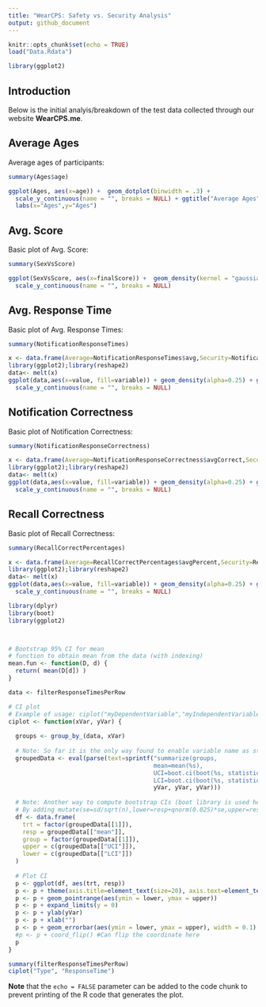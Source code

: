 ```yaml
---
title: "WearCPS: Safety vs. Security Analysis"
output: github_document
---
```


```r
knitr::opts_chunk$set(echo = TRUE)
load("Data.Rdata")

library(ggplot2)
```

## Introduction

Below is the initial analyis/breakdown of the test data collected through our website **WearCPS.me**.

## Average Ages

Average ages of participants:

```r

summary(Ages$age)

ggplot(Ages, aes(x=age)) +  geom_dotplot(binwidth = .3) +
  scale_y_continuous(name = "", breaks = NULL) + ggtitle("Average Ages") +
  labs(x="Ages",y="Ages") 
```

## Avg. Score

Basic plot of Avg. Score:

```r

summary(SexVsScore)

ggplot(SexVsScore, aes(x=finalScore)) +  geom_density(kernel = "gaussian", fill='orange', alpha=0.25) + ggtitle("Avg. Score") + labs(x="Score", y ="Density") +
  scale_y_continuous(name = "", breaks = NULL)
```

## Avg. Response Time

Basic plot of Avg. Response Times:

```r

summary(NotificationResponseTimes)

x <- data.frame(Average=NotificationResponseTimes$avg,Security=NotificationResponseTimes$secAvg,Safety=NotificationResponseTimes$safAvg)
library(ggplot2);library(reshape2)
data<- melt(x)
ggplot(data,aes(x=value, fill=variable)) + geom_density(alpha=0.25) + ggtitle("Response Times") + labs(x="Time(ms)", y ="Density") +
  scale_y_continuous(name = "", breaks = NULL)
```

## Notification Correctness

Basic plot of Notification Correctness:

```r

summary(NotificationResponseCorrectness)

x <- data.frame(Average=NotificationResponseCorrectness$avgCorrect,Security=NotificationResponseCorrectness$secAvgCorrect,Safety=NotificationResponseCorrectness$safAvgCorrect)
library(ggplot2);library(reshape2)
data<- melt(x)
ggplot(data,aes(x=value, fill=variable)) + geom_density(alpha=0.25) + ggtitle("Notification Correctness") + labs(x="Percent Correct", y ="Density") +
  scale_y_continuous(name = "", breaks = NULL)

```

## Recall Correctness

Basic plot of Recall Correctness:

```r

summary(RecallCorrectPercentages)

x <- data.frame(Average=RecallCorrectPercentages$avgPercent,Security=RecallCorrectPercentages$secPercent,Safety=RecallCorrectPercentages$safPercent)
library(ggplot2);library(reshape2)
data<- melt(x)
ggplot(data,aes(x=value, fill=variable)) + geom_density(alpha=0.25) + ggtitle("Recall Correctness") + labs(x="Percent Correct", y ="Density") +
  scale_y_continuous(name = "", breaks = NULL)

```

```r
library(dplyr)
library(boot)
library(ggplot2)



# Bootstrap 95% CI for mean
# function to obtain mean from the data (with indexing)
mean.fun <- function(D, d) {
  return( mean(D[d]) )
}

data <- filterResponseTimesPerRow

# CI plot
# Example of usage: ciplot("myDependentVariable","myIndependentVariable") 
ciplot <- function(xVar, yVar) {
  
  groups <- group_by_(data, xVar)
  
  # Note: So far it is the only way found to enable variable name as string parameter for the function
  groupedData <- eval(parse(text=sprintf("summarize(groups, 
                                         mean=mean(%s),
                                         UCI=boot.ci(boot(%s, statistic = mean.fun, R=1000, sim=\"ordinary\"))$bca[,5],
                                         LCI=boot.ci(boot(%s, statistic = mean.fun, R=1000, sim=\"ordinary\"))$bca[,4])",
                                         yVar, yVar, yVar)))
  
  # Note: Another way to compute bootstrap CIs (boot library is used here instead), is to compute it mannually.
  # By adding mutate(se=sd/sqrt(n),lower=resp+qnorm(0.025)*se,upper=resp+qnorm(0.975)*se)
  df <- data.frame(
    trt = factor(groupedData[[1]]),
    resp = groupedData[["mean"]],
    group = factor(groupedData[[1]]),
    upper = c(groupedData[["UCI"]]),
    lower = c(groupedData[["LCI"]])
  )
 
  # Plot CI
  p <- ggplot(df, aes(trt, resp))
  p <- p + theme(axis.title=element_text(size=20), axis.text=element_text(size=18))
  p <- p + geom_pointrange(aes(ymin = lower, ymax = upper)) 
  p <- p + expand_limits(y = 0) 
  p <- p + ylab(yVar) 
  p <- p + xlab("") 
  p <- p + geom_errorbar(aes(ymin = lower, ymax = upper), width = 0.1) 
  #p <- p + coord_flip() #Can flip the coordinate here
  p
}

summary(filterResponseTimesPerRow)
ciplot("Type", "ResponseTime")

```
**Note** that the `echo = FALSE` parameter can be added to the code chunk to prevent printing of the R code that generates the plot.
